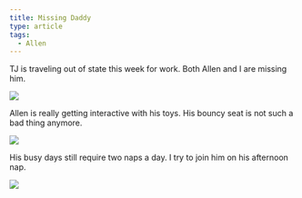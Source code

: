 ```yaml
---
title: Missing Daddy
type: article
tags:
  - Allen
---
```


TJ is traveling out of state this week for work. Both Allen and I are missing him.

![](http://www.tjdraper.com/myblogpics/lovemydaddy.JPG)

Allen is really getting interactive with his toys. His bouncy seat is not such a bad thing anymore.

![](http://www.tjdraper.com/myblogpics/bouncyfun.JPG)

His busy days still require two naps a day. I try to join him on his afternoon nap.

![](http://www.tjdraper.com/myblogpics/takinganap.JPG)
